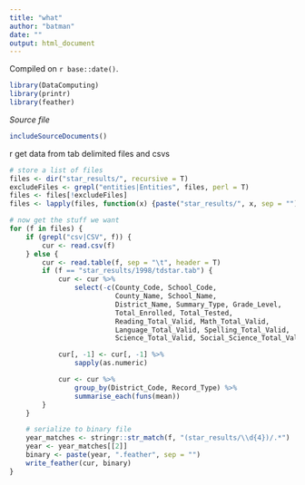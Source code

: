 ```yaml
---
title: "what"
author: "batman"
date: ""
output: html_document
---
```

<!-- leave this material as is -->
Compiled on `r base::date()`.

```r
library(DataComputing)
library(printr)
library(feather)
```
<!-- put your content after this line -->
*Source file* 
```r
includeSourceDocuments()
```

<!-- Don't edit the material above this line -->r
get data from tab delimited files and csvs
```r
# store a list of files
files <- dir("star_results/", recursive = T)
excludeFiles <- grepl("entities|Entities", files, perl = T)
files <- files[!excludeFiles]
files <- lapply(files, function(x) {paste("star_results/", x, sep = "")})

# now get the stuff we want
for (f in files) {
    if (grepl("csv|CSV", f)) {
        cur <- read.csv(f)
    } else {
        cur <- read.table(f, sep = "\t", header = T)
        if (f == "star_results/1998/tdstar.tab") {
            cur <- cur %>%
                select(-c(County_Code, School_Code,
                          County_Name, School_Name,
                          District_Name, Summary_Type, Grade_Level,
                          Total_Enrolled, Total_Tested,
                          Reading_Total_Valid, Math_Total_Valid,
                          Language_Total_Valid, Spelling_Total_Valid,
                          Science_Total_Valid, Social_Science_Total_Valid))

            cur[, -1] <- cur[, -1] %>%
                sapply(as.numeric)

            cur <- cur %>%
                group_by(District_Code, Record_Type) %>%
                summarise_each(funs(mean))
        }
    }

    # serialize to binary file
    year_matches <- stringr::str_match(f, "(star_results/\\d{4})/.*")
    year <- year_matches[[2]]
    binary <- paste(year, ".feather", sep = "")
    write_feather(cur, binary)
}
```

<!-- html classes -->
<style>
.paddedTable td {
padding: 0px 5px 0px;
}
</style>

